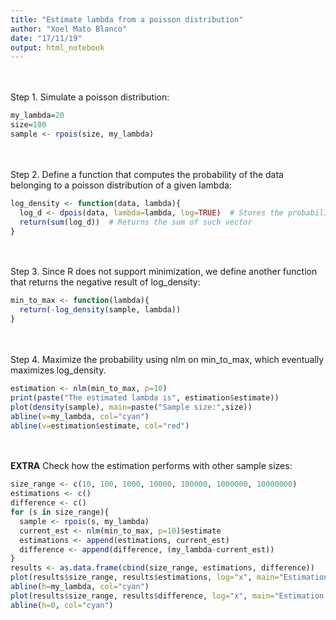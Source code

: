 ```yaml
---
title: "Estimate lambda from a poisson distribution"
author: "Xoel Mato Blanco"
date: "17/11/19"
output: html_notebook
---
```

<br/><br/>
Step 1. Simulate a poisson distribution:
```r
my_lambda=20
size=100
sample <- rpois(size, my_lambda)
```
<br/><br/>
Step 2. Define a function that computes the probability of the data belonging to a poisson distribution of a given lambda:
```r
log_density <- function(data, lambda){
  log_d <- dpois(data, lambda=lambda, log=TRUE)  # Stores the probability of all data points in a vector
  return(sum(log_d))  # Returns the sum of such vector
}
```
<br/><br/>
Step 3. Since R does not support minimization, we define another function that returns the negative result of log_density:
```r
min_to_max <- function(lambda){
  return(-log_density(sample, lambda))
}
```
<br/><br/>
Step 4. Maximize the probability using nlm on min_to_max, which eventually maximizes log_density.
```r
estimation <- nlm(min_to_max, p=10)
print(paste("The estimated lambda is", estimation$estimate))
plot(density(sample), main=paste("Sample size:",size))
abline(v=my_lambda, col="cyan")
abline(v=estimation$estimate, col="red")
```
<br/><br/>
<b>EXTRA</b>
Check how the estimation performs with other sample sizes:
```r
size_range <- c(10, 100, 1000, 10000, 100000, 1000000, 10000000)
estimations <- c()
difference <- c()
for (s in size_range){
  sample <- rpois(s, my_lambda)
  current_est <- nlm(min_to_max, p=10)$estimate
  estimations <- append(estimations, current_est)
  difference <- append(difference, (my_lambda-current_est))
}
results <- as.data.frame(cbind(size_range, estimations, difference))
plot(results$size_range, results$estimations, log="x", main="Estimation", xlab="Sample size", ylab="Estimate")
abline(h=my_lambda, col="cyan")
plot(results$size_range, results$difference, log="x", main="Estimation error", xlab="Sample size", ylab="Difference")
abline(h=0, col="cyan")
```
